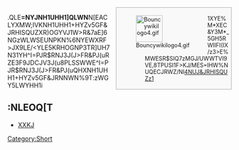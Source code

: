 {{title|$RNJ3J(J>FR&PJ(}}

<div class="noprint" style="clear: right; border: solid #aaa 1px; margin: 0 0 1em 1em; font-size: 90%; background: #f9f9f9; width: 250px; padding: 4px; spacing: 0px; text-align: left; float: right;">
<div style="float: left;"> [[File:Bouncywikilogo4.gif|60px]]</div>
<div style="margin-left: 60px;">1XYE%M*XEC&Y3M*_5GH5RWIIFI(IX/z3>E%MWESR$SIQ7zMGJ/UWWTVI9VE,8TPUSI1F>KJ/MES=IHW%NUQECJRWZ/NI[[Wikipedia:Vigenere cipher|4NUJ&JRHISQUZz1]] </div></div>

.QLE'''=NYJNH1UHH1]QLWN'''N[EACLYXMW;IVKNH1UHH1+HYZv5GF&JRHISQUZXR)OGYVJ1W>R&7aE]6NGzWLWSEUNPKN%6NYEWXRF>JX9LE/<YLE5KRHOGNP3TR]UH7N31YH^I=PJR$RNJ3J(J>FR&PJ(uRZE3F9JDCJV3J(u8PLSSWWE^I=PJR$RNJ3J(J>FR&PJ(uQHXNH1UHH1+HYZv5GF&JRNNWN%9T:zWGY5LWYHH1i

== :NLEOQ[T ==
* [[MY NAME.mediawiki|XXKJ]]

[[Category:Short]]
